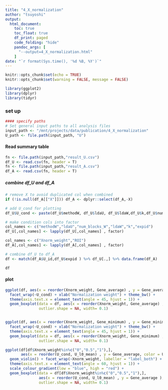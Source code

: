 ```yaml
---
title: "4_X_normalization"
author: "tsuyoshi"
output: 
  html_document:
    toc: true
    toc_float: true
    df_print: paged
    code_folding: "hide"
    pandoc_args: [ 
      "--output=4_X_normalization.html" 
    ]
date: "`r format(Sys.time(), '%d %B, %Y')`"
---
```


```r
knitr::opts_chunk$set(echo = TRUE)
knitr::opts_chunk$set(warning = FALSE, message = FALSE)
```

```r
library(ggplot2)
library(dplyr)
library(tidyr)


```

### set up

```r
#### specify paths
# Set general input paths to all analysis files
input_path <- "/mnt/projects/data/publication/4_X_normalization"
U_path <- file.path(input_path, "U")
```

#### Read summary table
```r
fn <- file.path(input_path,"result_U.csv")
df_U <- read.csv(fn, header = T)
fn <- file.path(input_path,"result_A.csv")
df_A <- read.csv(fn, header = T)

```

##### combine df_U and df_A
```r
# remove X to avoid duplicated col when combined
if (!is.null(df_A[["X"]])) df_A <- dplyr::select(df_A,-X)

# add U_cond for plotting
df_U$U_cond <- paste(df_U$methodW, df_U$ldaU, df_U$ldaW,df_U$k,df_U$num_blocks_W, sep = "_")

# make condition cols into factor 
col_names <- c("methodW","ldaU","num_blocks_W","ldaW","k","expid")
df_U[,col_names] <- lapply(df_U[,col_names] , factor)

col_names <- c("Xnorm_weight","ROI")
df_A[,col_names] <- lapply(df_A[,col_names] , factor)

# combine df_U to df_A
df <- match(df_A$U_id,df_U$expid ) %>% df_U[.,] %>% data.frame(df_A) 

df
```

#### plot

```r


ggplot(df, aes(x = reorder(Xnorm_weight, Gene_average) , y = Gene_average )) + geom_violin(fill = 'gray') +
  facet_wrap(~U_cond) + xlab("Normalization weight") + theme_bw() + 
  theme(axis.text.x = element_text(angle = 45, hjust = 1)) +
  geom_boxplot(data = df, aes(x = reorder(Xnorm_weight, Gene_average) , y = Gene_average ), 
               outlier.shape = NA, width= 0.1)


ggplot(df, aes(x = reorder(Xnorm_weight, Gene_minimum) , y = Gene_minimum )) + geom_violin(fill = 'gray') +
  facet_wrap(~U_cond) + xlab("Normalization weight") + theme_bw() + 
  theme(axis.text.x = element_text(angle = 45, hjust = 1)) +
  geom_boxplot(data = df, aes(x = reorder(Xnorm_weight, Gene_minimum) , y = Gene_minimum ), 
               outlier.shape = NA, width= 0.1)
```

```r
ggplot(df[df$Xnorm_weight%in%c("0","0.5","1"),],
       aes(x = reorder(U_cond, U_l0_mean) , y = Gene_average, color = U_l0_mean )) + 
  geom_violin() + facet_wrap(~Xnorm_weight, labeller = "label_both") + xlab("U_condition") + theme_bw() + 
  theme(axis.text.x = element_text(angle = 60, hjust = 1)) +
  scale_colour_gradient(low = "blue", high = "red") +
  geom_boxplot(data = df[df$Xnorm_weight%in%c("0","0.5","1"),], 
               aes(x = reorder(U_cond, U_l0_mean) , y = Gene_average ), 
               outlier.shape = NA, width= 0.1)
```

